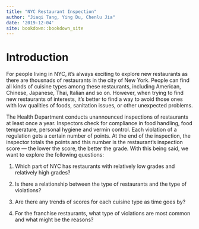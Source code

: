 ```yaml
--- 
title: "NYC Restaurant Inspection"
author: "Jiaqi Tang, Ying Du, Chenlu Jia"
date: '2019-12-04'
site: bookdown::bookdown_site
---
```


# Introduction

For people living in NYC, it's always exciting to explore new restaurants as there are thousnads of restaurants in the city of New York. People can find all kinds of cuisine types among these restaurants, including American, Chinese, Japanese, Thai, Italian and so on. However, when trying to find new restaurants of interests, it's better to find a way to avoid those ones with low qualities of foods, sanitation issues, or other unexpected problems.

The Health Department conducts unannounced inspections of restaurants at least once a year. Inspectors check for compliance in food handling, food temperature, personal hygiene and vermin control. Each violation of a regulation gets a certain number of points. At the end of the inspection, the inspector totals the points and this number is the restaurant's inspection score — the lower the score, the better the grade. With this being said, we want to explore the following questions:

1. Which part of NYC has restaurants with relatively low grades and relatively high grades?
 
2. Is there a relationship between the type of restaurants and the type of violations?

3. Are there any trends of scores for each cuisine type as time goes by?

4. For the franchise restaurants, what type of violations are most common and what might be the reasons?